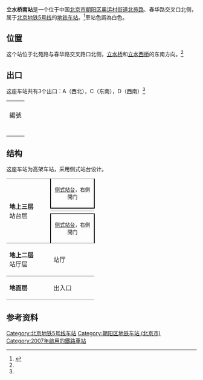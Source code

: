 {{NoteTA
|G1=Railway}}
{{Infobox station
|name = 立水桥南
|eng_name = Lishuiqiaonan<ref>原英文名為Lishuiqiao South</ref><ref>{{cite web |title=JPG格式线路图下载 |url=https://www.bjsubway.com/jpg.html |website=北京地铁 |accessdate=2020-12-30}}</ref>
|linecolour = {{北京地铁颜色|5}}
|image = Southbound platform of Lishuiqiao South Station (20210204155633).jpg
|caption = 立水桥南站站台
|country = {{PRC}}
|borough = [[北京市|北京市]][[朝阳区_(北京市)|朝阳区]][[奥运村街道|奥运村街道]]
|address = [[北苑路_(北京)|北苑路]]、春华路交叉口北侧
|coordinates = {{coord|40|02|26.37|N|116|24|29.62|E|display=inline,title|type:railwaystation}}
|elevation = 
|operator = [[北京市地铁运营有限公司|北京市地铁运营有限公司]]
|lines = {{北京地铁线路名|5|SL}}
|distance = 
|platform = 2座[[侧式站台|侧式站台]]
|tracks = 2条
|connections = 公交站：地铁立水桥南站
|structure = 高架车站
|hall = 整体式站厅
|code = 
|depth = 
|levels = 
|interchange = 
|exits = 3個
|architect = 
|architectural_style = 
|colour = 白色
|type = 
|status = 运营中
|zone = 
|classification = 
|website = 
|built = 
|opened = 2007年10月7日<ref>{{cite web |title=北京地铁五号线开通试运营 |url=http://beijing.qianlong.com/3825/2007/10/07/1060@4091923.htm |website=千龙 |accessdate=2020-12-02 |archiveurl=https://web.archive.org/web/20081022233200/http://beijing.qianlong.com/3825/2007/10/07/1060@4091923.htm |archivedate=2008-10-22}}</ref>
|pass_year = 
|passengers = 
|pass_system = 
|pass_rank = 
|mpassengers = 
|trains = 
|first = {{北京地铁线路名|5|S}}
:往{{北京地铁起讫站|5|L}}：06:00
:往{{北京地铁起讫站|5|R}}：05:09
|last = {{北京地铁线路名|5|S}}
:往{{北京地铁起讫站|5|L}}：23:51
:往{{北京地铁起讫站|5|R}}：22:57
|adjacent = {{adjacent stations|system=北京地铁|line=5|left=立水桥|right=北苑路北|note-left=1.305km|note-mid=距离[[天通苑北站|天通苑北]]4.753km|note-right=1.286km}}
|route_map = {{Routemap|inline=yes|map=
uSTRf\uSTRg~~ ~~{{rmr|Licon=U|{{stl|北京地铁|立水桥}}}}
uSTR+BSr\uSTR+BSl
uSTR+BSr\uSTR+BSl
uSTRf\uSTRg~~ ~~{{rmr|Licon=D|{{stl|北京地铁|北苑路北}}}}
}}
}}
'''立水桥南站'''是一个位于中国[[北京市|北京市]][[朝阳区_(北京市)|朝阳区]][[奥运村街道|奥运村街道]][[北苑路_(北京)|北苑路]]、春华路交叉口北侧，属于[[北京地铁|北京地铁]][[北京地铁5号线|5号线]]的[[地铁车站|地铁车站]]。<ref name="station">{{cite web |title=5号线 北京地铁官方网站 |url=https://www.bjsubway.com/station/xltcx/line5/2013-08-21/67.html |website=北京地铁 |accessdate=2020-12-02}}</ref>車站色調為白色。

== 位置 ==
这个站位于北苑路与春华路交叉路口北侧，[[立水桥|立水桥]]和[[立水西桥|立水西桥]]的东南方向。<ref name=station/>

== 出口 ==
这座车站共有3个出口：A（西北），C（东南），D（西南）<ref name=station/>
{| class="wikitable"
| colspan="5" align="center" bgcolor="{{北京地铁颜色|5}}" |
|-
! 編號
! 指示
! 建議前往的目的地
! 照片
! 無障礙設施
|-
|{{港鐵出口|A}} ||  || 黄金苑 || [[File:Missing_image_text.svg|210x210像素]] || {{n/a}}
|-
|{{港鐵出口|C}} ||  || 中国环境科学研究院 || [[File:Missing_image_text.svg|210x210像素]] || {{n/a}}
|-
|{{港鐵出口|D|附=輪}} ||  || 领地大厦 || [[File:Missing_image_text.svg|210x210像素]] || [[File:Missing_image_text.svg|210x210像素]]
|-
| colspan="5" bgcolor="#EEEEEE" |{{港鐵出口|註=輪}}
|}

== 结构 ==
这座车站为高架车站，采用侧式站台设计。
{|cellspacing=0 cellpadding=3
|style="border-top:solid 1px gray;border-bottom:solid 1px gray;" rowspan=4 width=100|'''地上三层'''<br />站台层
|style="border-top:solid 1px gray;border-right:solid 2px black;border-left:solid 2px black;border-bottom:solid 2px black;" colspan=2|<center><small>[[侧式站台|侧式站台]]，右側開门</small></center>
|-
|style="border-bottom:solid 1px gray;" width=100|{{arrow|L}}
|style="border-bottom:solid 1px gray;" width=350|{{北京地铁线路名|5|c}}往{{站|天通苑北}}<small>（{{站|立水桥}}）</small>
|-
|{{arrow|R}}
|{{北京地铁线路名|5|c}}往{{站|宋家庄||北京市}}<small>（{{站|北苑路北}}）</small>
|-
|style="border-right:solid 2px black;border-left:solid 2px black;border-top:solid 2px black;border-bottom:solid 1px gray;" colspan=2|<center><small>[[侧式站台|侧式站台]]，右側開门</small></center>
|-
|style="border-bottom:solid 1px gray;"|'''地上二层'''<br />站厅层
|style="border-bottom:solid 1px gray;"|站厅
|style="border-bottom:solid 1px gray;"|客服中心、进出站闸机
|-
|style="border-bottom:solid 1px gray;"|'''地面层'''
|style="border-bottom:solid 1px gray;"|出入口
|style="border-bottom:solid 1px gray;"|A-D出入口
|}
{{commonscat|Lishuiqiao South Station}}

== 参考资料 ==
{{reflist}}

{{北京地鐵5號線}}

[[Category:北京地铁5号线车站|Category:北京地铁5号线车站]]
[[Category:朝阳区地铁车站_(北京市)|Category:朝阳区地铁车站 (北京市)]]
[[Category:2007年啟用的鐵路車站|Category:2007年啟用的鐵路車站]]